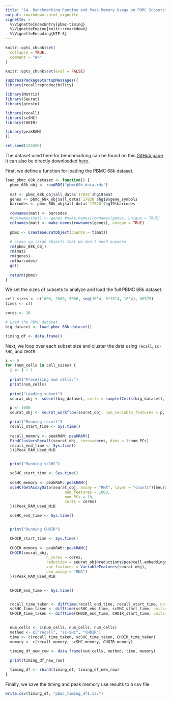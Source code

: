 ```yaml
---
title: "14. Benchmarking Runtime and Peak Memory Usage on PBMC Subsets"
output: rmarkdown::html_vignette
vignette: >
  %\VignetteIndexEntry{pbmc-timing}
  %\VignetteEngine{knitr::rmarkdown}
  %\VignetteEncoding{UTF-8}
---
```


```r
knitr::opts_chunk$set(
  collapse = TRUE,
  comment = "#>"
)

knitr::opts_chunk$set(eval = FALSE)

```

```r
suppressPackageStartupMessages({
library(recallreproducibility)

library(Matrix)
library(Seurat)
library(presto)

library(recall)
library(scSHC)
library(CHOIR)

library(peakRAM)
})

set.seed(123456)
```

The dataset used here for benchmarking can be found on this [GitHub page](https://github.com/10XGenomics/single-cell-3prime-paper/blob/master/pbmc68k_analysis/README.md). It can also be directly downloaded [here](https://cf.10xgenomics.com/samples/cell/pbmc68k_rds/pbmc68k_data.rds).

First, we define a function for loading the PBMC 68k dataset.
```r
load_pbmc_68k_dataset <- function() {
  pbmc_68k_obj <- readRDS("pbmc68k_data.rds")
  
  mat <- pbmc_68k_obj$all_data$`17820`$hg19$mat
  genes <- pbmc_68k_obj$all_data$`17820`$hg19$gene_symbols
  barcodes <- pbmc_68k_obj$all_data$`17820`$hg19$barcodes
  
  rownames(mat) <- barcodes
  #colnames(mat) <- genes #make.names(rownames(genes, unique = TRUE)
  colnames(mat) <- make.names(rownames(genes), unique = TRUE)
  
  pbmc <- CreateSeuratObject(counts = t(mat))
  
  # clean up large objects that we don't need anymore
  rm(pbmc_68k_obj)
  rm(mat)
  rm(genes)
  rm(barcodes)
  gc()
  
  return(pbmc)
}
```



We set the sizes of subsets to analyze and load the full PBMC 68k dataset.
```r
cell_sizes <- c(1000, 2000, 5000, seq(10^4, 6*10^4, 10^4), 68579)
times <- c()

cores <- 16

# Load the PBMC dataset
big_dataset <- load_pbmc_68k_dataset()

timing_df <- data.frame()
```


Next, we loop over each subset size and cluster the data using `recall`, `sc-SHC`, and `CHOIR`.
```r
i <- 0
for (num_cells in cell_sizes) {
  i <- i + 1
  
  print("Processing num cells:")
  print(num_cells)
  
  print("Loading subset")
  seurat_obj <- subset(big_dataset, cells = sample(Cells(big_dataset), num_cells))

  p <- 1000
  seurat_obj <- seurat_workflow(seurat_obj, num_variable_features = p, algorithm="louvain", resolution_param = 0.8)

  print("Running recall")
  recall_start_time <- Sys.time()
  
  recall_memory <- peakRAM::peakRAM({
  FindClustersRecall(seurat_obj, cores=cores, dims = 1:num_PCs)
  recall_end_time <- Sys.time()
  })$Peak_RAM_Used_MiB


  print("Running scSHC")

  scSHC_start_time <- Sys.time()
  
  scSHC_memory <- peakRAM::peakRAM({
  scSHC(GetAssayData(seurat_obj, assay = "RNA", layer = "counts")[Seurat::VariableFeatures(seurat_obj),],
                          num_features = 1000,
                          num_PCs = 10,
                          cores = cores)
  })$Peak_RAM_Used_MiB

  scSHC_end_time <- Sys.time()


  print("Running CHOIR")

  CHOIR_start_time <- Sys.time()
  
  CHOIR_memory <- peakRAM::peakRAM({
  CHOIR(seurat_obj, 
                  n_cores = cores,
                  reduction = seurat_obj@reductions$pca@cell.embeddings[, 1:10],
                  var_features = VariableFeatures(seurat_obj),
                  use_assay = "RNA")
  })$Peak_RAM_Used_MiB

  
  CHOIR_end_time <- Sys.time()


  recall_time_taken <- difftime(recall_end_time, recall_start_time, units="mins")
  scSHC_time_taken <- difftime(scSHC_end_time, scSHC_start_time, units="mins")
  CHOIR_time_taken <- difftime(CHOIR_end_time, CHOIR_start_time, units="mins")
  

  num_cells <- c(num_cells, num_cells, num_cells)
  method <- c("recall", "sc-SHC", "CHOIR")
  time <- c(recall_time_taken, scSHC_time_taken, CHOIR_time_taken)
  memory <- c(recall_memory, scSHC_memory, CHOIR_memory)

  timing_df_new_row <- data.frame(num_cells, method, time, memory)
  
  print(timing_df_new_row)

  timing_df <- rbind(timing_df, timing_df_new_row)
}
```

Finally, we save the timing and peak memory use results to a csv file.
```r
write.csv(timing_df, "pbmc_timing_df1.csv")
```


